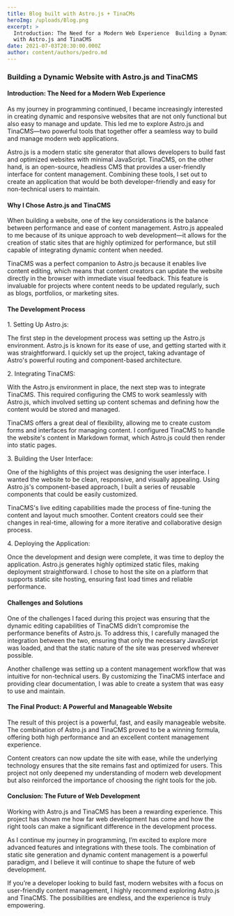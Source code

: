 ```yaml
---
title: Blog built with Astro.js + TinaCMs
heroImg: /uploads/Blog.png
excerpt: >
  Introduction: The Need for a Modern Web Experience  Building a Dynamic Website
  with Astro.js and TinaCMS
date: 2021-07-03T20:30:00.000Z
author: content/authors/pedro.md
---
```


### Building a Dynamic Website with Astro.js and TinaCMS

#### Introduction: The Need for a Modern Web Experience

As my journey in programming continued, I became increasingly interested in creating dynamic and responsive websites that are not only functional but also easy to manage and update. This led me to explore Astro.js and TinaCMS—two powerful tools that together offer a seamless way to build and manage modern web applications.

Astro.js is a modern static site generator that allows developers to build fast and optimized websites with minimal JavaScript. TinaCMS, on the other hand, is an open-source, headless CMS that provides a user-friendly interface for content management. Combining these tools, I set out to create an application that would be both developer-friendly and easy for non-technical users to maintain.

#### Why I Chose Astro.js and TinaCMS

When building a website, one of the key considerations is the balance between performance and ease of content management. Astro.js appealed to me because of its unique approach to web development—it allows for the creation of static sites that are highly optimized for performance, but still capable of integrating dynamic content when needed.

TinaCMS was a perfect companion to Astro.js because it enables live content editing, which means that content creators can update the website directly in the browser with immediate visual feedback. This feature is invaluable for projects where content needs to be updated regularly, such as blogs, portfolios, or marketing sites.

#### The Development Process

1\. Setting Up Astro.js:

The first step in the development process was setting up the Astro.js environment. Astro.js is known for its ease of use, and getting started with it was straightforward. I quickly set up the project, taking advantage of Astro's powerful routing and component-based architecture.

2\. Integrating TinaCMS:

With the Astro.js environment in place, the next step was to integrate TinaCMS. This required configuring the CMS to work seamlessly with Astro.js, which involved setting up content schemas and defining how the content would be stored and managed.

TinaCMS offers a great deal of flexibility, allowing me to create custom forms and interfaces for managing content. I configured TinaCMS to handle the website's content in Markdown format, which Astro.js could then render into static pages.

3\. Building the User Interface:

One of the highlights of this project was designing the user interface. I wanted the website to be clean, responsive, and visually appealing. Using Astro.js's component-based approach, I built a series of reusable components that could be easily customized.

TinaCMS's live editing capabilities made the process of fine-tuning the content and layout much smoother. Content creators could see their changes in real-time, allowing for a more iterative and collaborative design process.

4\. Deploying the Application:

Once the development and design were complete, it was time to deploy the application. Astro.js generates highly optimized static files, making deployment straightforward. I chose to host the site on a platform that supports static site hosting, ensuring fast load times and reliable performance.

#### Challenges and Solutions

One of the challenges I faced during this project was ensuring that the dynamic editing capabilities of TinaCMS didn’t compromise the performance benefits of Astro.js. To address this, I carefully managed the integration between the two, ensuring that only the necessary JavaScript was loaded, and that the static nature of the site was preserved wherever possible.

Another challenge was setting up a content management workflow that was intuitive for non-technical users. By customizing the TinaCMS interface and providing clear documentation, I was able to create a system that was easy to use and maintain.

#### The Final Product: A Powerful and Manageable Website

The result of this project is a powerful, fast, and easily manageable website. The combination of Astro.js and TinaCMS proved to be a winning formula, offering both high performance and an excellent content management experience.

Content creators can now update the site with ease, while the underlying technology ensures that the site remains fast and optimized for users. This project not only deepened my understanding of modern web development but also reinforced the importance of choosing the right tools for the job.

#### Conclusion: The Future of Web Development

Working with Astro.js and TinaCMS has been a rewarding experience. This project has shown me how far web development has come and how the right tools can make a significant difference in the development process.

As I continue my journey in programming, I’m excited to explore more advanced features and integrations with these tools. The combination of static site generation and dynamic content management is a powerful paradigm, and I believe it will continue to shape the future of web development.

If you’re a developer looking to build fast, modern websites with a focus on user-friendly content management, I highly recommend exploring Astro.js and TinaCMS. The possibilities are endless, and the experience is truly empowering.
